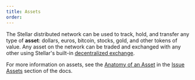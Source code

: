 ```yaml
---
title: Assets
order:
---
```


The Stellar distributed network can be used to track, hold, and transfer any type of **asset**: dollars, euros, bitcoin,
stocks, gold, and other tokens of value. Any asset on the network can be traded and exchanged with any other using Stellar's built-in [decentralized exchange](./decentralized-exchange.mdx).

For more information on assets, see the [Anatomy of an Asset](../issue-assets/anatomy-of-an-asset.mdx) in the [Issue Assets](../issue-assets) section of the docs.
